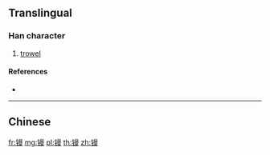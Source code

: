 {{character info/new}}
{{also|鏝}}
==Translingual==

===Han character===
{{Han char|rn=167|rad=钅|as=11|sn=16|four=|canj=CAWE,OPAWE,XCAWE}}

# [[trowel]]

====References====
* {{Han ref|kx=1328.061|hdz=64249.010|uh=9558|ud=38232}}

----

==Chinese==
{{zh-see|鏝}}

[[fr:镘]]
[[mg:镘]]
[[pl:镘]]
[[th:镘]]
[[zh:镘]]